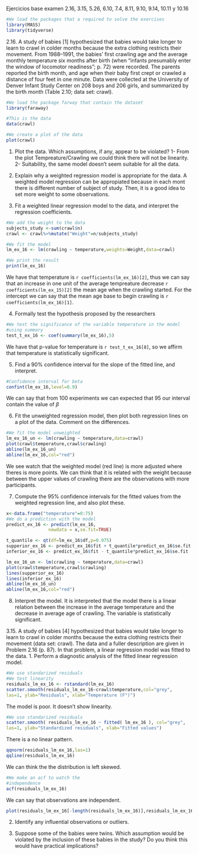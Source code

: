 Ejercicios base examen 2.16, 3.15, 5.26, 6.10, 7.4, 8.11, 9.10, 9.14, 10.11 y 10.16


```r
#We load the packages that a required to solve the exercises
library(MASS)
library(tidyverse)


```


2.16. A study of babies [1] hypothesized that babies would take longer to
learn to crawl in colder months because the extra clothing restricts their
movement. From 1988–1991, the babies’ first crawling age and the average
monthly temperature six months after birth (when “infants presumably enter the window of locomotor readiness”; p. 72) were recorded. The parents
reported the birth month, and age when their baby first crept or crawled a
distance of four feet in one minute. Data were collected at the University of
Denver Infant Study Center on 208 boys and 206 girls, and summarized by
the birth month (Table 2.10; data set: crawl).


```r
#We load the package farway that contain the dataset
library(faraway)

#This is the data
data(crawl)

#We create a plot of the data
plot(crawl)
```
1. Plot the data. Which assumptions, if any, appear to be violated?
1- From the plot Tempreature/Crawling we 
could think there will not be linearity. 
2- Suitability, the same model doesn't seem
suitable for all the data.

2. Explain why a weighted regression model is appropriate for the data.
A weighted model regression can be appropiated
because in each mont there is different number 
of subject of study. Then, it is a good idea to 
set more weight to some observations.

3. Fit a weighted linear regression model to the data, and interpret the
regression coefficients.

```r
#We add the weight to the data 
subjects_study <-sum(crawl$n)
crawl <- crawl%>%mutate("Weight"=n/subjects_study)

#We fit the model
lm_ex_16 <- lm(crawling ~ temperature,weights=Weight,data=crawl)

#We print the result
print(lm_ex_16)
```

We have that temperature is `r coefficients(lm_ex_16)[2]`, thus we can say 
that an increase in one unit of the average tempreature decrease `r coefficients(lm_ex_15)[2]`
the mean age when the crawling started. For the intercept we can say that the 
mean age base to begin crawling is `r coefficients(lm_ex_16)[1]`.


4. Formally test the hypothesis proposed by the researchers
```r
#We test the significance of the variable temperature in the model
#using summary
test_t_ex_16 <- coef(summary(lm_ex_16),5)
```

We have that p-value for temperature is `r test_t_ex_16[8]`, so we affirm that temperature
is statistically significant.


5. Find a 90% confidence interval for the slope of the fitted line, and
interpret.

```r
#Confidence interval for beta
confint(lm_ex_16,level=0.9)
```
We can say that from 100 experiments
we can expected that 95 our interval 
contain the value of $\beta$


6. Fit the unweighted regression model, then plot both regression lines on
a plot of the data. Comment on the differences.
```r
#We fit the model unweighted
lm_ex_16_un <- lm(crawling ~ temperature,data=crawl)
plot(crawl$temperature,crawl$crawling)
abline(lm_ex_16_un)
abline(lm_ex_16,col="red")
```

We see watch that the weighted model (red line)
is more adjusted where theres is more points.
We can think that it is related with the weight
because between the upper values of crawling there are the
observations with more participants.

7. Compute the 95% confidence intervals for the fitted values from the
weighted regression line, and also plot these.
```r
x<-data.frame("temperature"=0:75)
#We do a prediction with the model
predict_ex_16 <- predict(lm_ex_16,
                newdata = x,se.fit=TRUE)

t_quantile <- qt(df=lm_ex_16$df,p=0.975)
supperior_ex_16 <- predict_ex_16$fit + t_quantile*predict_ex_16$se.fit
inferior_ex_16 <- predict_ex_16$fit - t_quantile*predict_ex_16$se.fit

lm_ex_16_un <- lm(crawling ~ temperature,data=crawl)
plot(crawl$temperature,crawl$crawling)
lines(supperior_ex_16)
lines(inferior_ex_16)
abline(lm_ex_16_un)
abline(lm_ex_16,col="red")

```

8. Interpret the model.
It is interpreted that the model there is
a linear relation between the increase in the
average temperature and the decrease in average 
age of crawling. The variable is statistically 
significant. 



3.15. A study of babies [4] hypothesized that babies would take longer to
learn to crawl in colder months because the extra clothing restricts their
movement (data set: crawl). The data and a fuller description are given in
Problem 2.16 (p. 87). In that problem, a linear regression model was fitted
to the data.
1. Perform a diagnostic analysis of the fitted linear regression model.


```r
#We use standarized residuals
#We test linearity
residuals_lm_ex_16 <- rstandard(lm_ex_16)
scatter.smooth(residuals_lm_ex_16~crawl$temperature,col="grey",
las=1, ylab="Residuals", xlab="Temperature (F°)")
```
The model is poor. It doesn't show linearity.

```r
#We use standarized residuals
scatter.smooth( residuals_lm_ex_16 ~ fitted( lm_ex_16 ), col="grey",
las=1, ylab="Standardized residuals", xlab="Fitted values")
```
There is a no linear pattern.

```r
qqnorm(residuals_lm_ex_16,las=1)
qqline(residuals_lm_ex_16)
```

We can think the the distribution is 
left skewed.


```r
#We make an acf to watch the 
#independence
acf(residuals_lm_ex_16)

```

We can say that observations are independent.

```r
plot(residuals_lm_ex_16[-length(residuals_lm_ex_16)],residuals_lm_ex_16[-1])
```


2. Identify any influential observations or outliers.

3. Suppose some of the babies were twins. Which assumption would be
violated by the inclusion of these babies in the study? Do you think this
would have practical implications?